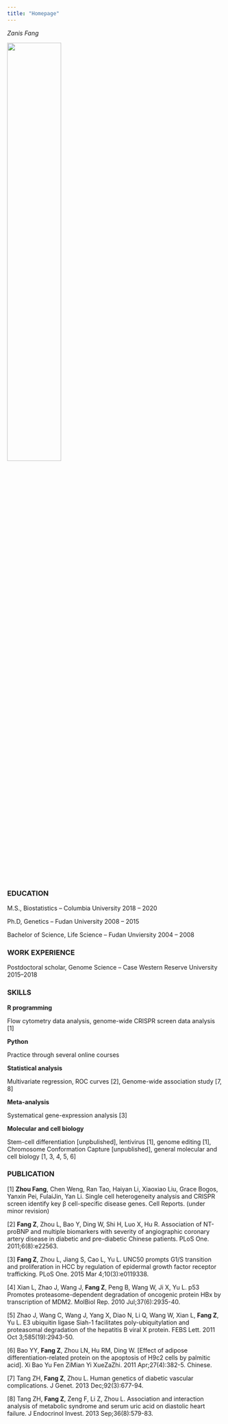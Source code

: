 ```yaml
---
title: "Homepage"
---
```




*Zanis Fang*

<img src="./image/myself.JPG" style="width:50%">

### EDUCATION
M.S., Biostatistics – Columbia University	2018 – 2020

Ph.D, Genetics – Fudan University	2008 – 2015

Bachelor of Science, Life Science – Fudan Unviersity 	2004 – 2008

### WORK EXPERIENCE

Postdoctoral scholar, Genome Science – Case Western Reserve University	2015–2018

### SKILLS

**R programming**

Flow cytometry data analysis, genome-wide CRISPR screen data analysis [1]

**Python**

Practice through several online courses

**Statistical analysis**

Multivariate regression, ROC curves [2], Genome-wide association study [7, 8]

**Meta-analysis**

Systematical gene-expression analysis [3]

**Molecular and cell biology**

Stem-cell differentiation [unpbulished], lentivirus [1], genome editing [1], Chromosome Conformation Capture [unpublished], general molecular and cell biology [1, 3, 4, 5, 6]

### PUBLICATION
[1] **Zhou Fang**, Chen Weng, Ran Tao, Haiyan Li, Xiaoxiao Liu, Grace Bogos, Yanxin Pei, FulaiJin, Yan Li. Single cell heterogeneity analysis and CRISPR screen identify key β cell-specific disease genes. Cell Reports. (under minor revision)

[2] **Fang Z**, Zhou L, Bao Y, Ding W, Shi H, Luo X, Hu R. Association of NT-proBNP and multiple biomarkers with severity of angiographic coronary artery disease in diabetic and pre-diabetic Chinese patients. PLoS One. 2011;6(8):e22563.

[3] **Fang Z**, Zhou L, Jiang S, Cao L, Yu L. UNC50 prompts G1/S transition and proliferation in HCC by regulation of epidermal growth factor receptor trafficking. PLoS One. 2015 Mar 4;10(3):e0119338.

[4] Xian L, Zhao J, Wang J, **Fang Z**, Peng B, Wang W, Ji X, Yu L. p53 Promotes proteasome-dependent degradation of oncogenic protein HBx by transcription of MDM2. MolBiol Rep. 2010 Jul;37(6):2935-40.

[5] Zhao J, Wang C, Wang J, Yang X, Diao N, Li Q, Wang W, Xian L, **Fang Z**, Yu L. E3 ubiquitin ligase Siah-1 facilitates poly-ubiquitylation and proteasomal degradation of the hepatitis B viral X protein. FEBS Lett. 2011 Oct 3;585(19):2943-50.

[6] Bao YY, **Fang Z**, Zhou LN, Hu RM, Ding W. [Effect of adipose differentiation-related protein on the apoptosis of H9c2 cells by palmitic acid]. Xi Bao Yu Fen ZiMian Yi XueZaZhi. 2011 Apr;27(4):382-5. Chinese.

[7] Tang ZH, **Fang Z**, Zhou L. Human genetics of diabetic vascular complications. J Genet. 2013 Dec;92(3):677-94.

[8] Tang ZH, **Fang Z**, Zeng F, Li Z, Zhou L. Association and interaction analysis of metabolic syndrome and serum uric acid on diastolic heart failure. J Endocrinol Invest. 2013 Sep;36(8):579-83.




